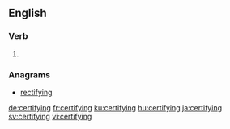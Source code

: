 ==English==

===Verb===
{{head|en|present participle}}

# {{present participle of|certify|lang=en|nocat=1}}

===Anagrams===
* [[rectifying#English|rectifying]]

[[de:certifying]]
[[fr:certifying]]
[[ku:certifying]]
[[hu:certifying]]
[[ja:certifying]]
[[sv:certifying]]
[[vi:certifying]]